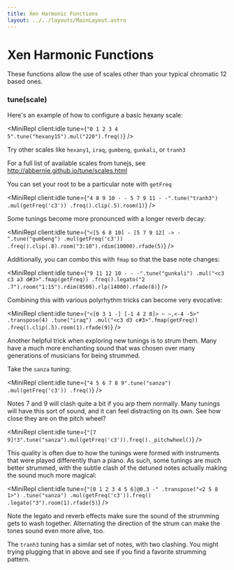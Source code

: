```yaml
---
title: Xen Harmonic Functions
layout: ../../layouts/MainLayout.astro
---
```



# Xen Harmonic Functions

These functions allow the use of scales other than your typical chromatic 12 based ones.

### tune(scale)

<JsDoc client:idle name="tune" h={0} />

Here's an example of how to configure a basic hexany scale:

<MiniRepl client:idle tune={`"0 1 2 3 4 5".tune("hexany15").mul("220").freq()`} />

Try other scales like `hexany1`, `iraq`, `gumbeng`, `gunkali`, or `tranh3`

For a full list of available scales from tunejs, see http://abbernie.github.io/tune/scales.html

You can set your root to be a particular note with `getFreq`

<MiniRepl
  client:idle
  tune={`"4 8 9 10 - - 5 7 9 11 - -".tune("tranh3")
    .mul(getFreq('c3'))
    .freq().clip(.5).room(1)`}
/>

Some tunings become more pronounced with a longer reverb decay:

<MiniRepl
  client:idle
  tune={`"<[5 6 8 10] - [5 7 9 12] -> -".tune("gumbeng")
  .mul(getFreq('c3'))
  .freq().clip(.8).room("3:10").rdim(10000).rfade(5)`}
/>

Additionally, you can combo this with `fmap` so that the base note changes:

<MiniRepl
  client:idle
  tune={`"9 11 12 10 - - -".tune("gunkali")
  .mul("<c3 c3 a3 d#3>".fmap(getFreq))
  .freq().legato("2 .7").room("1:15").rdim(8500).rlp(14000).rfade(8)`}
/>

Combining this with various polyrhythm tricks can become very evocative:

<MiniRepl
  client:idle
  tune={`"<[0 3 1 -] [-1 4 2 8]> ~ ~,<-4 -5>"
  .transpose(4)
  .tune("iraq")
  .mul("<c3 d3 c#3>".fmap(getFreq))
  .freq().clip(.5).room(1).rfade(9)`}
/>

Another helpful trick when exploring new tunings is to strum them.
Many have a much more enchanting sound that was chosen over many generations of musicians for being strummed.

Take the `sanza` tuning:

<MiniRepl
  client:idle
  tune={`"4 5 6 7 8 9".tune("sanza")
  .mul(getFreq('c3'))
  .freq()`}
/>

Notes 7 and 9 will clash quite a bit if you arp them normally. Many tunings will have this sort of sound, and it can feel distracting on its own.
See how close they are on the pitch wheel?

<MiniRepl client:idle tune={`"[7 9]!3".tune("sanza").mul(getFreq('c3')).freq()._pitchwheel()`} />

This quality is often due to how the tunings were formed with instruments that were played differently than a piano.
As such, some tunings are much better strummed, with the subtle clash of the detuned notes actually making the sound much more magical:

<MiniRepl
  client:idle
  tune={`"[0 1 2 3 4 5 6]@0.3 -"
  .transpose("<2 5 8 1>")
  .tune("sanza")
  .mul(getFreq('c3')).freq()
  .legato("3").room(1).rfade(5)`}
/>

Note the legato and reverb effects make sure the sound of the strumming gets to wash together. Alternating the direction of the strum can make the
tones sound even more alive, too.

The `tranh3` tuning has a similar set of notes, with two clashing. You might trying plugging that in above and see if you find a favorite strumming pattern.
